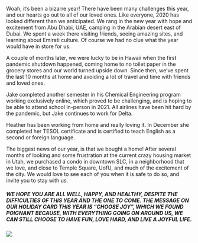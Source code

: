 
<div className={styles['Welcome']}>

Woah, it’s been a bizarre year! There have been many challenges this year, and our hearts go out to all of our loved ones. Like everyone, 2020 has looked different than we anticipated. We rang in the new year with hope and excitement from Abu Dhabi, UAE, camping in the Arabian desert east of Dubai. We spent a week there visiting friends, seeing amazing sites, and learning about Emirati culture. Of course we had no clue what the year would have in store for us.

A couple of months later, we were lucky to be in Hawaii when the first pandemic shutdown happened, coming home to no toilet paper in the grocery stores and our world turned upside down. Since then, we’ve spent the last 10 months at home and avoiding a lot of travel and time with friends and loved ones.

Jake completed another semester in his Chemical Engineering program working exclusively online, which proved to be challenging, and is hoping to be able to attend school in-person in 2021. All airlines have been hit hard by the pandemic, but Jake continues to work for Delta.

Heather has been working from home and really loving it. In December she completed her TESOL certificate and is certified to teach English as a second or foreign language.

The biggest news of our year, is that we bought a home! After several months of looking and some frustration at the current crazy housing market in Utah, we purchased a condo in downtown SLC, in a neighborhood that we love, and close to Temple Square, UofU, and much of the excitement of the city. We would love to see each of you when it is safe to do so, and invite you to stay with us.

<h5>
WE HOPE YOU ARE ALL WELL, HAPPY, AND HEALTHY, DESPITE THE DIFFICULTIES OF THIS YEAR AND THE ONE TO COME. THE MESSAGE ON OUR HOLIDAY CARD THIS YEAR IS “CHOOSE JOY”, WHICH WE FOUND POIGNANT BECAUSE, WITH EVERYTHING GOING ON AROUND US, WE CAN STILL CHOOSE TO HAVE FUN, LOVE HARD, AND LIVE A JOYFUL LIFE.
</h5>

<img src={picture} />

</div>
